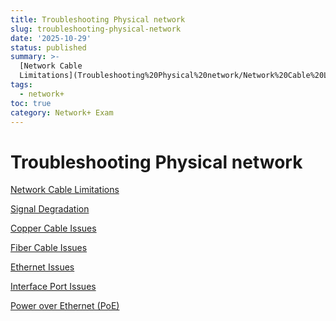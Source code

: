 ```yaml
---
title: Troubleshooting Physical network
slug: troubleshooting-physical-network
date: '2025-10-29'
status: published
summary: >-
  [Network Cable
  Limitations](Troubleshooting%20Physical%20network/Network%20Cable%20Limitations%202686f82ab005807d9665c688b9e7efb8.md)
tags:
  - network+
toc: true
category: Network+ Exam
---
```


# Troubleshooting Physical network

[Network Cable Limitations](Troubleshooting%20Physical%20network/Network%20Cable%20Limitations%202686f82ab005807d9665c688b9e7efb8.md)

[](Troubleshooting%20Physical%20network/Untitled%202686f82ab00580afa94ecb99cabd75c4.md)

[Signal Degradation](Troubleshooting%20Physical%20network/Signal%20Degradation%202686f82ab00580b9b690f23005854579.md)

[Copper Cable Issues](Troubleshooting%20Physical%20network/Copper%20Cable%20Issues%202686f82ab005809b8b1bc85669444a1d.md)

[Fiber Cable Issues](Troubleshooting%20Physical%20network/Fiber%20Cable%20Issues%202686f82ab0058070b3c5fac6826a56e2.md)

[Ethernet Issues](Troubleshooting%20Physical%20network/Ethernet%20Issues%202686f82ab005802da032c425585d4d71.md)

[Interface Port Issues](Troubleshooting%20Physical%20network/Interface%20Port%20Issues%202686f82ab00580e69521c8a34bfffdb0.md)

[Power over Ethernet (PoE) ](Troubleshooting%20Physical%20network/Power%20over%20Ethernet%20(PoE)%202686f82ab0058019aabae5cde50a5237.md)

[](Troubleshooting%20Physical%20network/Untitled%202686f82ab005804997e7c567b8e55875.md)
